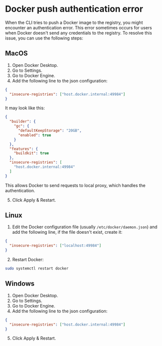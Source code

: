 # Docker push authentication error

When the CLI tries to push a Docker image to the registry, you might encounter an authentication error. This error sometimes occurs for users when Docker doesn't send any credentials to the registry.
To resolve this issue, you can use the following steps:

## MacOS

1. Open Docker Desktop.
2. Go to Settings.
3. Go to Docker Engine.
4. Add the following line to the json configuration:

```json
{
  "insecure-registries": ["host.docker.internal:49984"]
}
```

It may look like this:

```json
{
  "builder": {
    "gc": {
      "defaultKeepStorage": "20GB",
      "enabled": true
    }
  },
  "features": {
    "buildkit": true
  },
  "insecure-registries": [
    "host.docker.internal:49984"
  ]
}
```
This allows Docker to send requests to local proxy, which handles the authentication.

5. Click Apply & Restart.


## Linux

1. Edit the Docker configuration file (usually `/etc/docker/daemon.json`) and add the following line, if the file doesn't exist, create it:
```json
{
  "insecure-registries": ["localhost:49984"]
}
```

2. Restart Docker:

```bash
sudo systemctl restart docker
```

## Windows

1. Open Docker Desktop.
2. Go to Settings.
3. Go to Docker Engine.
4. Add the following line to the json configuration:

```json
{
  "insecure-registries": ["host.docker.internal:49984"]
}
```
5. Click Apply & Restart.

